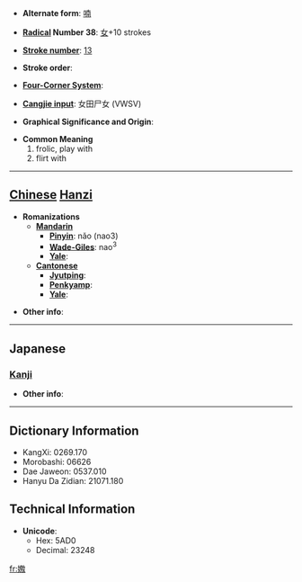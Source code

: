 * '''Alternate form''': [[喃]]

* '''[[Wiktionary:Chinese radical index| Radical]] Number 38''': [[Wiktionary:Chinese radical index 女|女]]+10 strokes

* '''[[Wiktionary:Chinese total strokes index|Stroke number]]''': [[Wiktionary:Chinese total strokes index 13|13]]

* '''Stroke order''': 

* '''[[Wiktionary:Chinese four corner index|Four-Corner System]]''': 

* '''[[Wiktionary:Chinese Cangjie index|Cangjie input]]''': 女田尸女 (VWSV)

* '''Graphical Significance and Origin''': 

* '''Common Meaning'''
*#frolic, play with
*# flirt with


----

== [[Chinese]] [[Hanzi]] ==

* '''Romanizations'''
** '''[[Mandarin]]'''
*** '''[[Pinyin]]''': nǎo (nao3)
*** '''[[Wade-Giles]]''': nao<sup>3</sup>
*** '''[[Yale]]''': 
** '''[[Cantonese]]'''
*** '''[[Jyutping]]''':
*** '''[[Penkyamp]]''': 
*** '''[[Yale]]''': 

* '''Other info''': 

----

==Japanese==
===[[Kanji]]===
{{kanji|on readings=[[じょう]] (jō)|kun readings=[[なぶる]] (naburu)}}

* '''Other info''':  

----

== Dictionary Information ==

* KangXi: 0269.170
* Morobashi: 06626
* Dae Jaweon: 0537.010
* Hanyu Da Zidian: 21071.180

== Technical Information ==

* '''Unicode''':
** Hex: 5AD0
** Decimal: 23248

[[fr:嫐]]